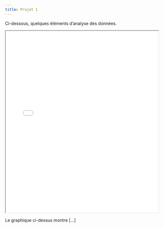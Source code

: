 ```yaml
---
title: Projet 1
---
```


Ci-dessous, quelques éléments d'analyse des données.

<iframe src="./images/graphique_distance_jour.html" width="100%" height="600"></iframe>

Le graphique ci-dessus montre [...]